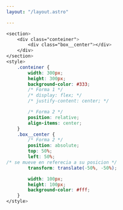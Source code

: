 ```yaml
---
layout: "/layout.astro"

---
```


<div class="flex">
<CodeCenterDiv />



```css
<section>
	<div class="conteiner">
		<div class="box__center"></div>
	</div>
</section>
<style>
    .conteiner {
        width: 300px;
        height: 300px;
        background-color: #333;
        /* Forma 1 */
        /* display: flex; */
        /* justify-content: center; */

        /* Forma 2 */
        position: relative;
        align-items: center;
    }
    .box__center {
        /* Forma 2 */
        position: absolute;
        top: 50%;
        left: 50%;
/* se mueve en referecia a su posicion */
        transform: translate(-50%, -50%);

        width: 100px;
        height: 100px;
        background-color: #fff;
    }
</style>
```
</div>
